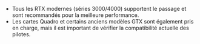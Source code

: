 - Tous les RTX modernes (séries 3000/4000) supportent le passage et sont recommandés pour la meilleure performance.
- Les cartes Quadro et certains anciens modèles GTX sont également pris en charge, mais il est important de vérifier la compatibilité actuelle des pilotes.
